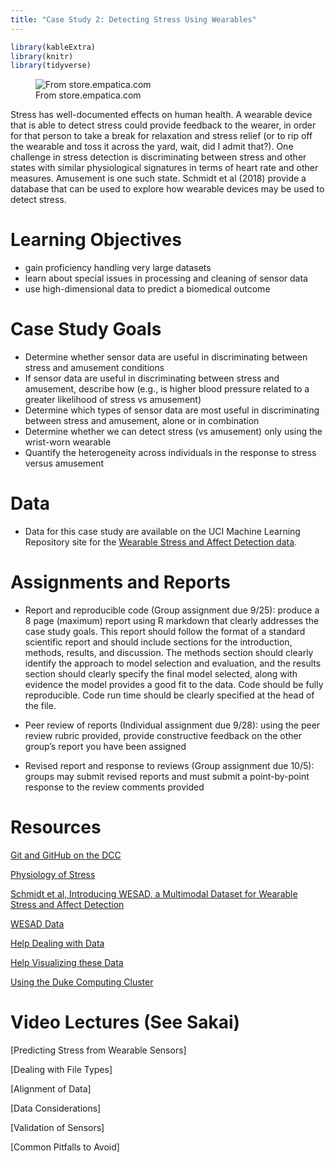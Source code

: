 ```yaml
---
title: "Case Study 2: Detecting Stress Using Wearables"
---
```


```r
library(kableExtra)
library(knitr)
library(tidyverse)
```

![From store.empatica.com](images/empatica.jpg)

Stress has well-documented effects on human health. A wearable device that is able to detect stress could provide feedback to the wearer, in order for that person to take a break for relaxation and stress relief (or to rip off the wearable and toss it across the yard, wait, did I admit that?). One challenge in stress detection is discriminating between stress and other states with similar physiological signatures in terms of heart rate and other measures.  Amusement is one such state.  Schmidt et al (2018) provide a database that can be used to explore how wearable devices may be used to detect stress.

# Learning Objectives

- gain proficiency handling very large datasets
- learn about special issues in processing and cleaning of sensor data
- use high-dimensional data to predict a biomedical outcome

# Case Study Goals

- Determine whether sensor data are useful in discriminating between stress and amusement conditions
- If sensor data are useful in discriminating between stress and amusement, describe how (e.g., is higher blood pressure related to a greater likelihood of stress vs amusement)
- Determine which types of sensor data are most useful in discriminating between stress and amusement, alone or in combination
- Determine whether we can detect stress (vs amusement) only using the wrist-worn wearable
- Quantify the heterogeneity across individuals in the response to stress versus amusement



# Data

- Data for this case study are available on the UCI Machine Learning Repository site for the [Wearable Stress and Affect Detection data](https://archive.ics.uci.edu/ml/datasets/WESAD+%28Wearable+Stress+and+Affect+Detection%29).

# Assignments and Reports

- Report and reproducible code (Group assignment due 9/25): produce a 8 page (maximum) report using R markdown that clearly addresses the case study goals. This report should follow the format of a standard scientific report and should include sections for the introduction, methods, results, and discussion. The methods section should clearly identify the approach to model selection and evaluation, and the results section should clearly specify the final model selected, along with evidence the model provides a good fit to the data. Code should be fully reproducible. Code run time should be clearly specified at the head of the file.

- Peer review of reports (Individual assignment due 9/28): using the peer review rubric provided, provide constructive feedback on the other group's report you have been assigned

- Revised report and response to reviews (Group assignment due 10/5): groups may submit revised reports and must submit a point-by-point response to the review comments provided




# Resources


[Git and GitHub on the DCC](decks/gitdcc.html)

[Physiology of Stress](https://samples.jblearning.com/0763740411/Ch%202_Seaward_Managing%20Stress_5e.pdf)

[Schmidt et al, Introducing WESAD, a Multimodal Dataset for Wearable Stress and Affect Detection](https://doi.org/10.1145/3242969.3242985)

[WESAD Data](https://archive.ics.uci.edu/ml/datasets/WESAD%20%28Wearable%20Stress%20and%20Affect%20Detection%29)

[Help Dealing with Data](https://github.com/brinnaebent/Examples_WESAD)

[Help Visualizing these Data](https://github.com/Big-Ideas-Lab/DBDP/tree/master/DigitalBiomarkers-ExploratoryDataAnalysis/MissingDataAnalysis)

[Using the Duke Computing Cluster](https://rc.duke.edu/dcc/dcc-user-guide/#toc_0 )

# Video Lectures (See Sakai)

[Predicting Stress from Wearable Sensors]

[Dealing with File Types]

[Alignment of Data]

[Data Considerations]

[Validation of Sensors]

[Common Pitfalls to Avoid]




